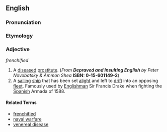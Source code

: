 ==English==

===Pronunciation===
{{substub}}

===Etymology===
{{substub}}

===Adjective===
''frenchified''

# A [[disease]]d [[prostitute]]. (''From'' '''''Depraved and Insulting English''''' ''by Peter Novobatsky & Ammon Shea'' '''ISBN: 0-15-601149-2''')
# A [[sailing]] [[ship]] that has been set [[light|alight]] and left to [[drift]] into an opposing [[fleet]]. Famously used by [[English]]man Sir Francis Drake when fighting the [[Spanish]] Armada of 1588.

====Related Terms====
* [[frenchified]]
* [[naval warfare]]
* [[venereal disease]]